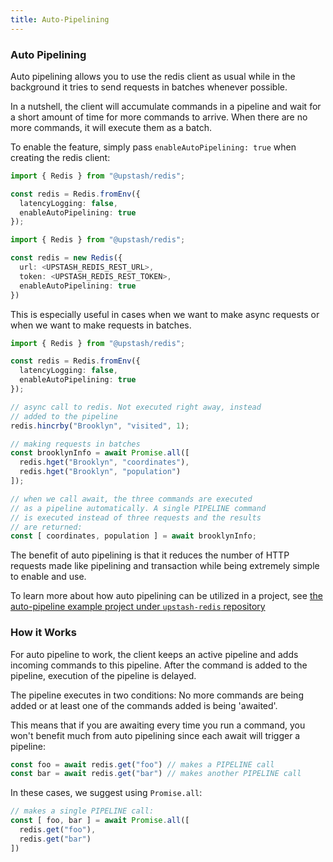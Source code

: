 ```yaml
---
title: Auto-Pipelining
---
```


### Auto Pipelining

Auto pipelining allows you to use the redis client as usual
while in the background it tries to send requests in batches
whenever possible.

In a nutshell, the client will accumulate commands in a pipeline
and wait for a short amount of time for more commands to arrive.
When there are no more commands, it will execute them as a batch.

To enable the feature, simply pass `enableAutoPipelining: true`
when creating the redis client:

<CodeGroup>

```ts Redis
import { Redis } from "@upstash/redis";

const redis = Redis.fromEnv({
  latencyLogging: false,
  enableAutoPipelining: true
});
```

```ts fromEnv
import { Redis } from "@upstash/redis";

const redis = new Redis({
  url: <UPSTASH_REDIS_REST_URL>,
  token: <UPSTASH_REDIS_REST_TOKEN>,
  enableAutoPipelining: true
})
```
</CodeGroup>

This is especially useful in cases when we want to make async
requests or when we want to make requests in batches.

```ts
import { Redis } from "@upstash/redis";

const redis = Redis.fromEnv({
  latencyLogging: false,
  enableAutoPipelining: true
});

// async call to redis. Not executed right away, instead
// added to the pipeline
redis.hincrby("Brooklyn", "visited", 1);

// making requests in batches
const brooklynInfo = await Promise.all([
  redis.hget("Brooklyn", "coordinates"),
  redis.hget("Brooklyn", "population")
]);

// when we call await, the three commands are executed
// as a pipeline automatically. A single PIPELINE command
// is executed instead of three requests and the results
// are returned:
const [ coordinates, population ] = await brooklynInfo;
```

The benefit of auto pipelining is that it reduces the number
of HTTP requests made like pipelining and transaction while
being extremely simple to enable and use.

To learn more about how auto pipelining can be utilized in a
project, see
[the auto-pipeline example project under `upstash-redis` repository](https://github.com/upstash/upstash-redis/tree/main/examples/auto-pipeline)

### How it Works

For auto pipeline to work, the client keeps an active pipeline
and adds incoming commands to this pipeline. After the command
is added to the pipeline, execution of the pipeline is delayed.

The pipeline executes in two conditions: No more commands are
being added or at least one of the commands added is being
'awaited'.

This means that if you are awaiting every time you run a command,
you won't benefit much from auto pipelining since each await will
trigger a pipeline:

```ts
const foo = await redis.get("foo") // makes a PIPELINE call
const bar = await redis.get("bar") // makes another PIPELINE call
```

In these cases, we suggest using `Promise.all`:

```ts
// makes a single PIPELINE call:
const [ foo, bar ] = await Promise.all([
  redis.get("foo"),
  redis.get("bar")
])
```
